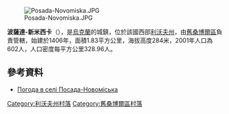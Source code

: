 [[Image:Posada-Novomiska.JPG|right]]

'''波薩達-新米西卡'''（{{lang-uk|Посада-Новоміська}}），是[[烏克蘭|烏克蘭]]的城鎮，位於該國西部[[利沃夫州|利沃夫州]]，由[[舊桑博爾區|舊桑博爾區]]負責管轄，始建於1406年，面積1.83平方公里，海拔高度284米，2001年人口為602人，人口密度每平方公里328.96人。

{{coord|49|36|4|N|22|52|24|E|scale:100000|display=title}}

==參考資料==
* [http://weather.in.ua/ua/l'vovskaja/21368 Погода в селі Посада-Новоміська] {{Wayback|url=http://weather.in.ua/ua/l%27vovskaja/21368 |date=20111221184315 }}

[[Category:利沃夫州村落|Category:利沃夫州村落]]
[[Category:舊桑博爾區村落|Category:舊桑博爾區村落]]


{{Lviv-geo-stub}}